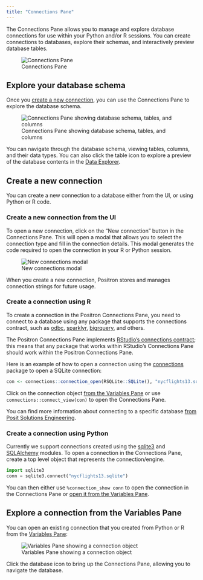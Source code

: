 ```yaml
---
title: "Connections Pane"
---
```


The Connections Pane allows you to manage and explore database connections for use within your Python and/or R sessions. You can create connections to databases, explore their schemas, and interactively preview database tables.

![Connections Pane](images/connections-pane.png)

## Explore your database schema

Once you [create a new connection](#create-a-new-connection), you can use the Connections Pane to explore the database schema. 

![Connections Pane showing database schema, tables, and columns](images/connections-pane-schema-explorer.png)

You can navigate through the database schema, viewing tables, columns, and their data types. You can also click the table icon to explore a preview of the database contents in the [Data Explorer](data-explorer.qmd).

## Create a new connection 

You can create a new connection to a database either from the UI, or using Python or R code.

### Create a new connection from the UI

To open a new connection, click on the "New connection" button in the Connections Pane. This will open a modal that allows you to select the connection type and fill in the connection details. This modal generates the code required to open the connection in your R or Python session.

![New connections modal](images/connections-pane-new-connection.png)

When you create a new connection, Positron stores and manages connection strings for future usage.

### Create a connection using R

To create a connection in the Positron Connections Pane, you need to connect to a database using any
package that supports the connections contract, such as [odbc](https://github.com/r-dbi/odbc), [sparklyr](https://github.com/rstudio/sparklyr),
[bigrquery](https://github.com/r-dbi/bigrquery), and others.

The Positron Connections Pane implements [RStudio's connections contract](https://rstudio.github.io/rstudio-extensions/connections-contract.html); this means that any package that works within RStudio's Connections Pane should work within the Positron Connections Pane.

Here is an example of how to open a connection using the [connections](https://github.com/rstudio/connections) package to open a SQLite connection:

``` r
con <- connections::connection_open(RSQLite::SQLite(), "nycflights13.sqlite")
```

Click on the connection object [from the Variables Pane](#explore-a-connection-from-the-variables-pane) or use `connections::connect_view(con)` to open the Connections Pane.

You can find more information about connecting to a specific database [from Posit Solutions Engineering](https://solutions.posit.co/connections/db/databases/).

### Create a connection using Python

Currently we support connections created using the [sqlite3](https://docs.python.org/3/library/sqlite3.html) and [SQLAlchemy](https://www.sqlalchemy.org) modules.
To open a connection in the Connections Pane, create a top level object that represents the connection/engine.

``` python
import sqlite3
conn = sqlite3.connect("nycflights13.sqlite")
```

You can then either use `%connection_show conn` to open the connection in the Connections Pane or [open it from the Variables Pane](#explore-a-connection-from-the-variables-pane).

## Explore a connection from the Variables Pane

You can open an existing connection that you created from Python or R from the [Variables Pane](variables-pane.qmd):

![Variables Pane showing a connection object](images/connections-pane-variables-pane.png)

Click the database icon to bring up the Connections Pane, allowing you to navigate the database.
